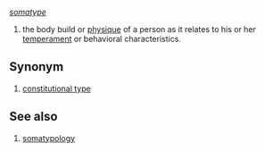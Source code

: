 ''[[somatype]]''
{{en-noun}}
# the body build or [[physique]] of a person as it relates to his or her [[temperament]] or behavioral characteristics.

==Synonym==
# [[constitutional type]]

==See also==
# [[somatypology]]